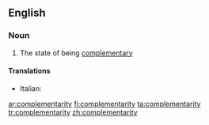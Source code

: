 ==English==

===Noun===
{{wikipedia}}
{{en-noun|-}}

# The state of being [[complementary]]

====Translations====
{{trans-top|complementarity}}
* Italian: {{t-|it|complementarità|f}}
{{trans-mid}}
{{trans-bottom}}

[[ar:complementarity]]
[[fi:complementarity]]
[[ta:complementarity]]
[[tr:complementarity]]
[[zh:complementarity]]